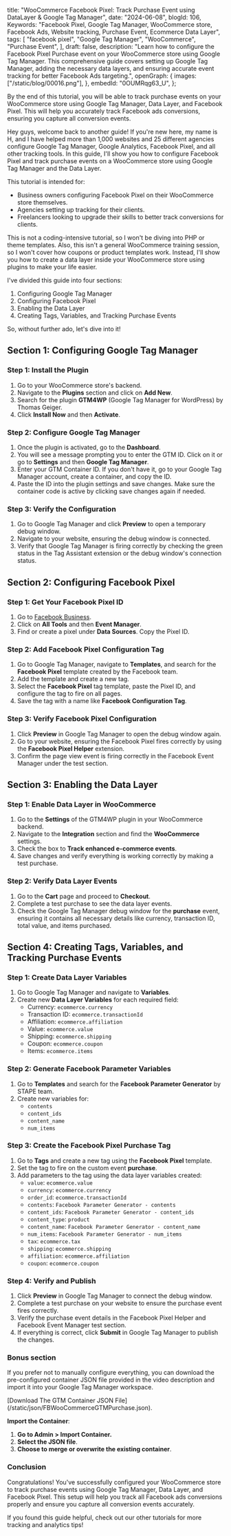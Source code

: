   title:
    "WooCommerce Facebook Pixel: Track Purchase Event using DataLayer & Google Tag Manager",
  date: "2024-06-08",
  blogId: 106,
  Keywords:
    "Facebook Pixel, Google Tag Manager, WooCommerce store, Facebook Ads, Website tracking, Purchase Event, Ecommerce Data Layer",
  tags: [
    "facebook pixel",
    "Google Tag Manager",
    "WooCommerce",
    "Purchase Event",
  ],
  draft: false,
  description:
    "Learn how to configure the Facebook Pixel Purchase event on your WooCommerce store using Google Tag Manager. This comprehensive guide covers setting up Google Tag Manager, adding the necessary data layers, and ensuring accurate event tracking for better Facebook Ads targeting.",
  openGraph: {
    images: ["/static/blog/00016.png"],
  },
  embedId: "0OUMRqg63_U",
};

By the end of this tutorial, you will be able to track purchase events on your WooCommerce store using Google Tag Manager, Data Layer, and Facebook Pixel. This will help you accurately track Facebook ads conversions, ensuring you capture all conversion events.

Hey guys, welcome back to another guide! If you're new here, my name is H, and I have helped more than 1,000 websites and 25 different agencies configure Google Tag Manager, Google Analytics, Facebook Pixel, and all other tracking tools. In this guide, I'll show you how to configure Facebook Pixel and track purchase events on a WooCommerce store using Google Tag Manager and the Data Layer.

This tutorial is intended for:

- Business owners configuring Facebook Pixel on their WooCommerce store themselves.
- Agencies setting up tracking for their clients.
- Freelancers looking to upgrade their skills to better track conversions for clients.

This is not a coding-intensive tutorial, so I won't be diving into PHP or theme templates. Also, this isn't a general WooCommerce training session, so I won't cover how coupons or product templates work. Instead, I'll show you how to create a data layer inside your WooCommerce store using plugins to make your life easier.

I've divided this guide into four sections:

1. Configuring Google Tag Manager
2. Configuring Facebook Pixel
3. Enabling the Data Layer
4. Creating Tags, Variables, and Tracking Purchase Events

So, without further ado, let's dive into it!

## Section 1: Configuring Google Tag Manager

### Step 1: Install the Plugin

1. Go to your WooCommerce store's backend.
2. Navigate to the **Plugins** section and click on **Add New**.
3. Search for the plugin **GTM4WP** (Google Tag Manager for WordPress) by Thomas Geiger.
4. Click **Install Now** and then **Activate**.

### Step 2: Configure Google Tag Manager

1. Once the plugin is activated, go to the **Dashboard**.
2. You will see a message prompting you to enter the GTM ID. Click on it or go to **Settings** and then **Google Tag Manager**.
3. Enter your GTM Container ID. If you don't have it, go to your Google Tag Manager account, create a container, and copy the ID.
4. Paste the ID into the plugin settings and save changes. Make sure the container code is active by clicking save changes again if needed.

### Step 3: Verify the Configuration

1. Go to Google Tag Manager and click **Preview** to open a temporary debug window.
2. Navigate to your website, ensuring the debug window is connected.
3. Verify that Google Tag Manager is firing correctly by checking the green status in the Tag Assistant extension or the debug window's connection status.

## Section 2: Configuring Facebook Pixel

### Step 1: Get Your Facebook Pixel ID

1. Go to [Facebook Business](https://business.facebook.com).
2. Click on **All Tools** and then **Event Manager**.
3. Find or create a pixel under **Data Sources**. Copy the Pixel ID.

### Step 2: Add Facebook Pixel Configuration Tag

1. Go to Google Tag Manager, navigate to **Templates**, and search for the **Facebook Pixel** template created by the Facebook team.
2. Add the template and create a new tag.
3. Select the **Facebook Pixel** tag template, paste the Pixel ID, and configure the tag to fire on all pages.
4. Save the tag with a name like **Facebook Configuration Tag**.

### Step 3: Verify Facebook Pixel Configuration

1. Click **Preview** in Google Tag Manager to open the debug window again.
2. Go to your website, ensuring the Facebook Pixel fires correctly by using the **Facebook Pixel Helper** extension.
3. Confirm the page view event is firing correctly in the Facebook Event Manager under the test section.

## Section 3: Enabling the Data Layer

### Step 1: Enable Data Layer in WooCommerce

1. Go to the **Settings** of the GTM4WP plugin in your WooCommerce backend.
2. Navigate to the **Integration** section and find the **WooCommerce** settings.
3. Check the box to **Track enhanced e-commerce events**.
4. Save changes and verify everything is working correctly by making a test purchase.

### Step 2: Verify Data Layer Events

1. Go to the **Cart** page and proceed to **Checkout**.
2. Complete a test purchase to see the data layer events.
3. Check the Google Tag Manager debug window for the **purchase** event, ensuring it contains all necessary details like currency, transaction ID, total value, and items purchased.

## Section 4: Creating Tags, Variables, and Tracking Purchase Events

### Step 1: Create Data Layer Variables

1. Go to Google Tag Manager and navigate to **Variables**.
2. Create new **Data Layer Variables** for each required field:
   - Currency: `ecommerce.currency`
   - Transaction ID: `ecommerce.transactionId`
   - Affiliation: `ecommerce.affiliation`
   - Value: `ecommerce.value`
   - Shipping: `ecommerce.shipping`
   - Coupon: `ecommerce.coupon`
   - Items: `ecommerce.items`

### Step 2: Generate Facebook Parameter Variables

1. Go to **Templates** and search for the **Facebook Parameter Generator** by STAPE team.
2. Create new variables for:
   - `contents`
   - `content_ids`
   - `content_name`
   - `num_items`

### Step 3: Create the Facebook Pixel Purchase Tag

1. Go to **Tags** and create a new tag using the **Facebook Pixel** template.
2. Set the tag to fire on the custom event **purchase**.
3. Add parameters to the tag using the data layer variables created:
   - `value`: `ecommerce.value`
   - `currency`: `ecommerce.currency`
   - `order_id`: `ecommerce.transactionId`
   - `contents`: `Facebook Parameter Generator - contents`
   - `content_ids`: `Facebook Parameter Generator - content_ids`
   - `content_type`: `product`
   - `content_name`: `Facebook Parameter Generator - content_name`
   - `num_items`: `Facebook Parameter Generator - num_items`
   - `tax`: `ecommerce.tax`
   - `shipping`: `ecommerce.shipping`
   - `affiliation`: `ecommerce.affiliation`
   - `coupon`: `ecommerce.coupon`

### Step 4: Verify and Publish

1. Click **Preview** in Google Tag Manager to connect the debug window.
2. Complete a test purchase on your website to ensure the purchase event fires correctly.
3. Verify the purchase event details in the Facebook Pixel Helper and Facebook Event Manager test section.
4. If everything is correct, click **Submit** in Google Tag Manager to publish the changes.

### Bonus section

If you prefer not to manually configure everything, you can download the pre-configured container JSON file provided in the video description and import it into your Google Tag Manager workspace.

<AuthenticatedLayout>
  [Download The GTM Container JSON
  File](/static/json/FBWooCommerceGTMPurchase.json).
</AuthenticatedLayout>

**Import the Container**:

1. **Go to Admin > Import Container.**
2. **Select the JSON file**.
3. **Choose to merge or overwrite the existing container**.

### Conclusion

Congratulations! You've successfully configured your WooCommerce store to track purchase events using Google Tag Manager, Data Layer, and Facebook Pixel. This setup will help you track all Facebook ads conversions properly and ensure you capture all conversion events accurately.

If you found this guide helpful, check out our other tutorials for more tracking and analytics tips!
